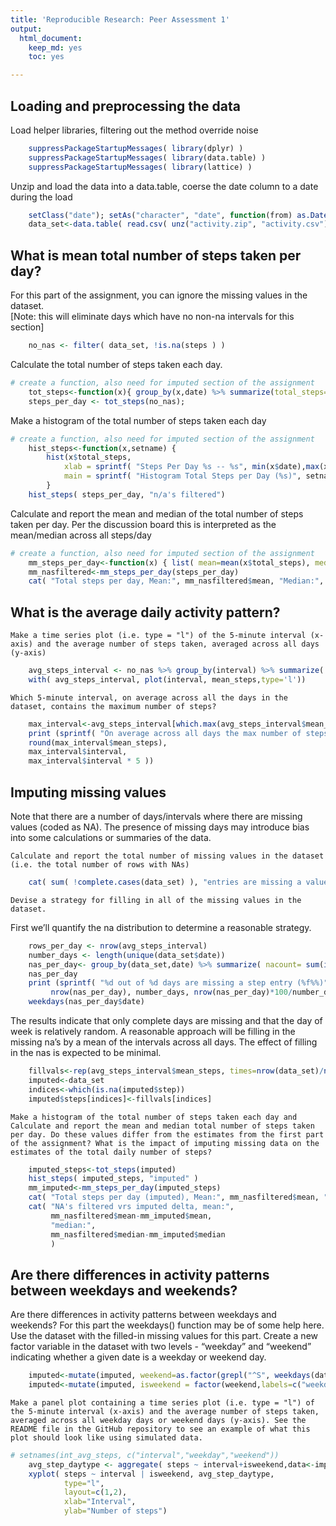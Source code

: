 ```yaml
---
title: 'Reproducible Research: Peer Assessment 1'
output:
  html_document:
    keep_md: yes
    toc: yes

---
```


## Loading and preprocessing the data
Load helper libraries, filtering out the method override noise
```r
    suppressPackageStartupMessages( library(dplyr) )
    suppressPackageStartupMessages( library(data.table) )
    suppressPackageStartupMessages( library(lattice) )
```

Unzip and load the data into a data.table, coerse the date column to a date during the load
```r
    setClass("date"); setAs("character", "date", function(from) as.Date( from, format="%Y-%m-%d"))
    data_set<-data.table( read.csv( unz("activity.zip", "activity.csv"), colClasses=c('integer','date','integer') ))
```


## What is mean total number of steps taken per day?
For this part of the assignment, you can ignore the missing values in the dataset.<br>
[Note: this will eliminate days which have no non-na intervals for this section]
```r
    no_nas <- filter( data_set, !is.na(steps ) )
```

Calculate the total number of steps taken each day. 
```r
# create a function, also need for imputed section of the assignment
    tot_steps<-function(x){ group_by(x,date) %>% summarize(total_steps=sum(steps))} 
    steps_per_day <- tot_steps(no_nas);
```

Make a histogram of the total number of steps taken each day
```r
# create a function, also need for imputed section of the assignment
    hist_steps<-function(x,setname) {
        hist(x$total_steps,
            xlab = sprintf( "Steps Per Day %s -- %s", min(x$date),max(x$date)),
            main = sprintf( "Histogram Total Steps per Day (%s)", setname ))
        }
    hist_steps( steps_per_day, "n/a's filtered")
```

Calculate and report the mean and median of the total number of steps taken per day.
Per the discussion board this is interpreted as the mean/median across all steps/day

```r
# create a function, also need for imputed section of the assignment
    mm_steps_per_day<-function(x) { list( mean=mean(x$total_steps), median=median(x$total_steps))}
    mm_nasfiltered<-mm_steps_per_day(steps_per_day)
    cat( "Total steps per day, Mean:", mm_nasfiltered$mean, "Median:", mm_nasfiltered$median) 
```

## What is the average daily activity pattern?
    Make a time series plot (i.e. type = "l") of the 5-minute interval (x-axis) and the average number of steps taken, averaged across all days (y-axis)
```r
    avg_steps_interval <- no_nas %>% group_by(interval) %>% summarize( mean_steps = mean(steps))
    with( avg_steps_interval, plot(interval, mean_steps,type='l'))
```

    Which 5-minute interval, on average across all the days in the dataset, contains the maximum number of steps?
```r
    max_interval<-avg_steps_interval[which.max(avg_steps_interval$mean_steps)]
    print (sprintf( "On average across all days the max number of steps (%d) occurs at the %d interval, which is %d minutes into the day",
    round(max_interval$mean_steps), 
    max_interval$interval,
    max_interval$interval * 5 ))
```


## Imputing missing values
Note that there are a number of days/intervals where there are missing values (coded as NA). The presence of missing days may introduce bias into some calculations or summaries of the data.

    Calculate and report the total number of missing values in the dataset (i.e. the total number of rows with NAs)
```r
    cat( sum( !complete.cases(data_set) ), "entries are missing a value for steps")
```

    Devise a strategy for filling in all of the missing values in the dataset.
First we'll quantify the na distribution to determine a reasonable strategy.
```r
    rows_per_day <- nrow(avg_steps_interval)
    number_days <- length(unique(data_set$date))
    nas_per_day<- group_by(data_set,date) %>% summarize( nacount= sum(is.na(steps))) %>% filter(nacount>0)
    nas_per_day
    print (sprintf( "%d out of %d days are missing a step entry (%f%%)",
         nrow(nas_per_day), number_days, nrow(nas_per_day)*100/number_days));
    weekdays(nas_per_day$date)
```
The results indicate that only complete days are missing and that the day of week is relatively random. A reasonable approach will be filling in the missing na's by a mean of the intervals across all days. The effect of filling in the nas is expected to be minimal.

```r
    fillvals<-rep(avg_steps_interval$mean_steps, times=nrow(data_set)/nrow(avg_steps_interval))
    imputed<-data_set
    indices<-which(is.na(imputed$step))
    imputed$steps[indices]<-fillvals[indices]
```

    Make a histogram of the total number of steps taken each day and Calculate and report the mean and median total number of steps taken per day. Do these values differ from the estimates from the first part of the assignment? What is the impact of imputing missing data on the estimates of the total daily number of steps?
```r
    imputed_steps<-tot_steps(imputed)
    hist_steps( imputed_steps, "imputed" )
    mm_imputed<-mm_steps_per_day(imputed_steps)
    cat( "Total steps per day (imputed), Mean:", mm_nasfiltered$mean, "Median:", mm_nasfiltered$median) 
    cat( "NA's filtered vrs imputed delta, mean:",
         mm_nasfiltered$mean-mm_imputed$mean,
         "median:",
         mm_nasfiltered$median-mm_imputed$median
         )
```


## Are there differences in activity patterns between weekdays and weekends?
Are there differences in activity patterns between weekdays and weekends?
For this part the weekdays() function may be of some help here. Use the dataset with the filled-in missing values for this part.
    Create a new factor variable in the dataset with two levels - "weekday" and "weekend" indicating whether a given date is a weekday or weekend day.
```r
    imputed<-mutate(imputed, weekend=as.factor(grepl("^S", weekdays(date) )))
    imputed<-mutate(imputed, isweekend = factor(weekend,labels=c("weekday","weekend")))
```
    Make a panel plot containing a time series plot (i.e. type = "l") of the 5-minute interval (x-axis) and the average number of steps taken, averaged across all weekday days or weekend days (y-axis). See the README file in the GitHub repository to see an example of what this plot should look like using simulated data.
```r



# setnames(int_avg_steps, c("interval","weekday","weekend"))
    avg_step_daytype <- aggregate( steps ~ interval+isweekend,data<-imputed,mean)
    xyplot( steps ~ interval | isweekend, avg_step_daytype, 
            type="l",
            layout=c(1,2),
            xlab="Interval",
            ylab="Number of steps")
```
\